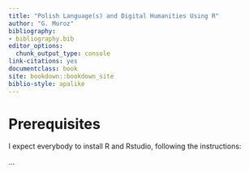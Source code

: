 ```yaml
--- 
title: "Polish Language(s) and Digital Humanities Using R"
author: "G. Moroz"
bibliography:
- bibliography.bib
editor_options:
  chunk_output_type: console
link-citations: yes
documentclass: book
site: bookdown::bookdown_site
biblio-style: apalike
---
```


# Prerequisites

I expect everybody to install R and Rstudio, following the instructions:

...